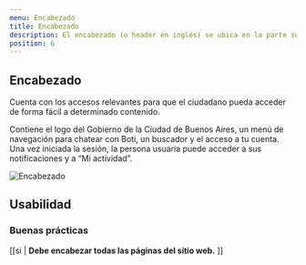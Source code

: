 ```yaml
---
menu: Encabezado
title: Encabezado
description: El encabezado (o header en inglés) se ubica en la parte superior de la página y es lo primero que visualiza el usuario al acceder al sitio web. Debe ser consistente y mostrarse en todas las páginas del sitio.
position: 6
---
```


## Encabezado

Cuenta con los accesos relevantes para que el ciudadano pueda acceder de forma fácil a determinado contenido.

Contiene el logo del Gobierno de la Ciudad de Buenos Aires, un menú de navegación para chatear con Boti, un buscador y el acceso a tu cuenta. Una vez iniciada la sesión, la persona usuaria puede acceder a sus notificaciones y a “Mi actividad”.

<div className="content-3">
    <img src="/componentes/encabezado/encabezado_de_pagina.svg" alt="Encabezado" />
</div>

## Usabilidad

### Buenas prácticas

[[si | **Debe encabezar todas las páginas del sitio web.** ]]
